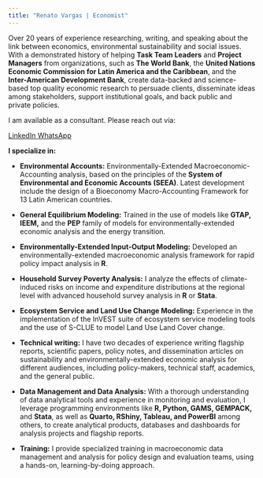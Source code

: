 ```yaml
---
title: "Renato Vargas | Economist"
---
```


Over 20 years of experience researching, writing, and speaking about the link between economics, environmental sustainability and social issues. With a demonstrated history of helping **Task Team Leaders** and **Project Managers** from organizations, such as **The World Bank**, the **United Nations Economic Commission for Latin America and the Caribbean**, and the **Inter-American Development Bank**, create data-backed and science-based top quality economic research to persuade clients, disseminate ideas among stakeholders, support institutional goals, and back public and private policies.

I am available as a consultant. Please reach out via:

<a class="btn btn-primary btn-lg" href="https://www.linkedin.com/in/revargas/" role="button"> LinkedIn </a>
<a class="btn btn-success btn-lg" href="https://wa.me/50251556635" role="button">WhatsApp</a>


**I specialize in:**

- **Environmental Accounts:** Environmentally-Extended Macroeconomic-Accounting analysis, based on the principles of the **System of Environmental and Economic Accounts (SEEA)**. Latest development include the design of a Bioeconomy Macro-Accounting Framework for 13 Latin American countries.

- **General Equilibrium Modeling:** Trained in the use of models like **GTAP, IEEM,** and the **PEP** family of models for environmentally-extended economic analysis and the energy transition.

- **Environmentally-Extended Input-Output Modeling:** Developed an environmentally-extended macroeconomic analysis framework for rapid policy impact analysis in **R**.

- **Household Survey Poverty Analysis:** I analyze the effects of climate-induced risks on income and expenditure distributions at the regional level with advanced household survey analysis in **R** or **Stata**.

- **Ecosystem Service and Land Use Change Modeling:** Experience in the implementation of the InVEST suite of ecosystem service modeling tools and the use of S-CLUE to model Land Use Land Cover change. 

- **Technical writing:** I have two decades of experience writing flagship reports, scientific papers, policy notes, and dissemination articles on sustainability and environmentally-extended economic analysis for different audiences, including policy-makers, technical staff, academics, and the general public.

- **Data Management and Data Analysis:** With a thorough understanding of data analytical tools and experience in monitoring and evaluation, I leverage programming environments like **R, Python, GAMS, GEMPACK,** and **Stata**, as well as **Quarto, RShiny, Tableau, and PowerBI** among others, to create analytical products, databases and dashboards for analysis projects and flagship reports.

- **Training:** I provide specialized training in macroeconomic data management and analysis for policy design and evaluation teams, using a hands-on, learning-by-doing approach.
